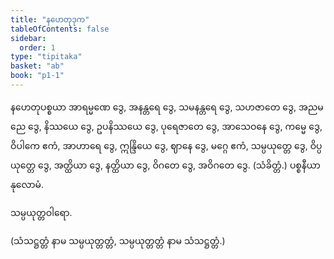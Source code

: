 ```yaml
---
title: "နဟေတုဒုက"
tableOfContents: false
sidebar:
  order: 1
type: "tipitaka"
basket: "ab"
book: "p1-1"
---
```



<DynamicBreadcrumb />

<Division number="264" book="p1-1" e="ch" v="36" p="77">

<Paragraph number="829" book="p1-1">
နဟေတုပစ္စယာ အာရမ္မဏေ ဒွေ, အနန္တရေ ဒွေ, သမနန္တရေ ဒွေ, သဟဇာတေ ဒွေ, အညမညေ ဒွေ, နိဿယေ ဒွေ, ဥပနိဿယေ ဒွေ, ပုရေဇာတေ ဒွေ, အာသေဝနေ ဒွေ, ကမ္မေ ဒွေ, ဝိပါကေ ဧကံ, အာဟာရေ ဒွေ, ဣန္ဒြိယေ ဒွေ, ဈာနေ ဒွေ, မဂ္ဂေ ဧကံ, သမ္ပယုတ္တေ ဒွေ, ဝိပ္ပယုတ္တေ ဒွေ, အတ္ထိယာ ဒွေ, နတ္ထိယာ ဒွေ, ဝိဂတေ ဒွေ, အဝိဂတေ ဒွေ. (သံခိတ္တံ.)

</Paragraph>
</Division>

<Paragraph number="830" type="center" book="p1-1">
ပစ္စနီယာနုလောမံ.

  
သမ္ပယုတ္တဝါရော.


</Paragraph>

<Paragraph number="831" type="center" book="p1-1">
(သံသဋ္ဌတ္တံ နာမ သမ္ပယုတ္တတ္တံ, သမ္ပယုတ္တတ္တံ နာမ သံသဋ္ဌတ္တံ.)
</Paragraph>